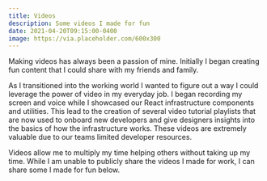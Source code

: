 ```yaml
---
title: Videos
description: Some videos I made for fun
date: 2021-04-20T09:15:00-0400
image: https://via.placeholder.com/600x300
---
```


Making videos has always been a passion of mine. Initially I began creating fun content that I could share with my friends and family.

As I transitioned into the working world I wanted to figure out a way I could leverage the power of video in my everyday job. I began recording my screen and voice while I showcased our React infrastructure components and utilities. This lead to the creation of several video tutorial playlists that are now used to onboard new developers and give designers insights into the basics of how the infrastructure works. These videos are extremely valuable due to our teams limited developer resources.

Videos allow me to multiply my time helping others without taking up my time. While I am unable to publicly share the videos I made for work, I can share some I made for fun below.

<VideoEmbed src="https://www.youtube.com/embed/o5MARPLbJGg" />

<VideoEmbed src="https://www.youtube.com/embed/HBCV88_9gzw" />
